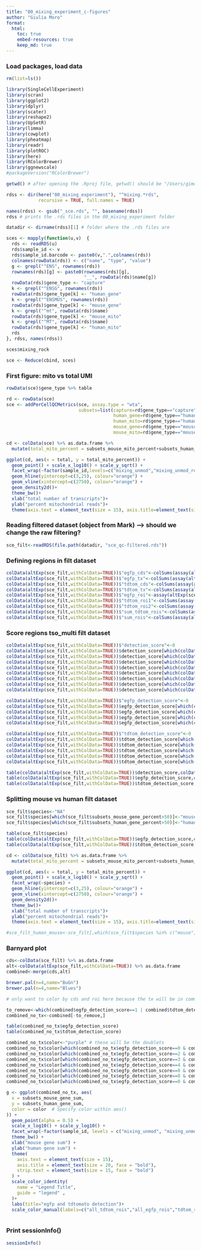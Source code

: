 ```yaml
---
title: "00_mixing_experiment_c-figures"
author: "Giulia Moro"
format: 
  html:
    toc: true
    embed-resources: true
    keep_md: true
---
```


### Load packages, load data 

```r

rm(list=ls())

library(SingleCellExperiment)
library(scran)
library(ggplot2)
library(dplyr)
library(scater)
library(reshape2)
library(UpSetR)
library(limma)
library(cowplot)
library(pheatmap)
library(readr)
library(plotROC)
library(here)
library(RColorBrewer)
library(ggnewscale)
#packageVersion("RColorBrewer")

getwd() # after opening the .Rproj file, getwd() should be "/Users/gimoro/figure_making_paper/rock_roi_paper"

rdss <- dir(here("00_mixing_experiment"), "^mixing.*rds", 
            recursive = TRUE, full.names = TRUE)

names(rdss) <- gsub("_sce.rds", "", basename(rdss))
rdss # prints the .rds files in the 00_mixing_experiment folder

datadir <- dirname(rdss)[1] # folder where the .rds files are 

sces <- mapply(function(u,v)  {
  rds <- readRDS(u)
  rds$sample_id <- v
  rds$sample_id.barcode <- paste0(v,".",colnames(rds))
  colnames(rowData(rds)) <- c("name", "type", "value")
  g <- grepl("^ENS", rownames(rds))
  rownames(rds)[g] <- paste0(rownames(rds)[g], 
                             "__", rowData(rds)$name[g])
  rowData(rds)$gene_type <- "capture"
  k <- grepl("^ENSG", rownames(rds))
  rowData(rds)$gene_type[k] <- "human_gene"
  k <- grepl("^ENSMUS", rownames(rds))
  rowData(rds)$gene_type[k] <- "mouse_gene"
  k <- grepl("^mt", rowData(rds)$name)
  rowData(rds)$gene_type[k] <- "mouse_mito"
  k <- grepl("^MT", rowData(rds)$name)
  rowData(rds)$gene_type[k] <- "human_mito"
  rds
}, rdss, names(rdss))

sces$mixing_rock

sce <- Reduce(cbind, sces)

```

### First figure: mito vs total UMI 

```r

rowData(sce)$gene_type %>% table

rd <- rowData(sce)
sce <- addPerCellQCMetrics(sce, assay.type = "wta",
                           subsets=list(capture=rd$gene_type=="capture",
                                        human_gene=rd$gene_type=="human_gene",
                                        human_mito=rd$gene_type=="human_mito",
                                        mouse_gene=rd$gene_type=="mouse_gene",
                                        mouse_mito=rd$gene_type=="mouse_mito"))

cd <- colData(sce) %>% as.data.frame %>% 
  mutate(total_mito_percent = subsets_mouse_mito_percent+subsets_human_mito_percent)

ggplot(cd, aes(x = total, y = total_mito_percent)) +
  geom_point() + scale_x_log10() + scale_y_sqrt() +
  facet_wrap(~factor(sample_id,levels=c("mixing_unmod","mixing_unmod_roi","mixing_rock","mixing_rockroi"))) + 
  geom_hline(yintercept=c(3,25), colour="orange") +
  geom_vline(xintercept=c(2750), colour="orange") +
  geom_density2d()+
  theme_bw()+
  xlab("total number of transcripts")+
  ylab("percent mitochondrial reads")+
  theme(axis.text = element_text(size = 15), axis.title=element_text(size=20,face="bold"),strip.text=element_text(size=15,face="bold"))

```

### Reading filtered dataset (object from Mark) --> should we change the raw filtering?

```r

sce_filt<-readRDS(file.path(datadir, "sce_qc-filtered.rds")) 

```

### Defining regions in filt dataset

```r

colData(altExp(sce_filt,withColData=TRUE))$"egfp_cds"<-colSums(assay(altExp(sce_filt),1)[c("5_to_roi_egfp","roi_egfp","rock_egfp","capture_sequence_double_egfp_egfp"),])
colData(altExp(sce_filt,withColData=TRUE))$"egfp_tx"<-colSums(assay(altExp(sce_filt),1)[c("5_utr_egfp_wpre","3_utr_egfp_wpre","5_to_roi_egfp","roi_egfp","rock_egfp","capture_sequence_double_egfp_egfp"),])
colData(altExp(sce_filt,withColData=TRUE))$"tdtom_cds"<-colSums(assay(altExp(sce_filt),1)[c("5_to_roi_tdtomato","roi_1_tdtomato","roi_2_tdtomato","roi_3_tdtomato","roi_4_tdtomato","between_roi_1","between_roi_2","between_roi_3","rock_tdtomato","capture_sequence_double_egfp_tdtom"),]) #counting all regions twice due to fraction count
colData(altExp(sce_filt,withColData=TRUE))$"tdtom_tx"<-colSums(assay(altExp(sce_filt),1)[c("5_utr_tdtomato_wpre","3_utr_tdtomato_wpre","5_to_roi_tdtomato","roi_1_tdtomato","roi_2_tdtomato","roi_3_tdtomato","roi_4_tdtomato","between_roi_1","between_roi_2","between_roi_3","rock_tdtomato","capture_sequence_double_egfp_tdtom"),]) #counting all regions twice due to fraction count
colData(altExp(sce_filt,withColData=TRUE))$"egfp_roi"<-assay(altExp(sce_filt),1)["roi_egfp",]
colData(altExp(sce_filt,withColData=TRUE))$"tdtom_roi1"<-colSums(assay(altExp(sce_filt),1)[c("roi_1_tdtomato","roi_3_tdtomato"),])
colData(altExp(sce_filt,withColData=TRUE))$"tdtom_roi2"<-colSums(assay(altExp(sce_filt),1)[c("roi_2_tdtomato","roi_4_tdtomato"),])
colData(altExp(sce_filt,withColData=TRUE))$"sum_tdtom_rois"<-colSums(assay(altExp(sce_filt),1)[c("roi_1_tdtomato","roi_3_tdtomato","roi_2_tdtomato","roi_4_tdtomato"),])
colData(altExp(sce_filt,withColData=TRUE))$"sum_rois"<-colSums(assay(altExp(sce_filt),1)[c("roi_1_tdtomato","roi_3_tdtomato","roi_2_tdtomato","roi_4_tdtomato","roi_egfp"),])

```

### Score regions tso_multi filt dataset

```r

colData(altExp(sce_filt,withColData=TRUE))$"detection_score"<-0
colData(altExp(sce_filt,withColData=TRUE))$detection_score[which(colData(altExp(sce_filt,withColData=TRUE))$'egfp_tx'>0)] <- 1 
colData(altExp(sce_filt,withColData=TRUE))$detection_score[which(colData(altExp(sce_filt,withColData=TRUE))$'tdtom_tx'>0)] <- 1
colData(altExp(sce_filt,withColData=TRUE))$detection_score[which(colData(altExp(sce_filt,withColData=TRUE))$'egfp_cds'>0)] <- 2
colData(altExp(sce_filt,withColData=TRUE))$detection_score[which(colData(altExp(sce_filt,withColData=TRUE))$'tdtom_cds'>0)] <- 2
colData(altExp(sce_filt,withColData=TRUE))$detection_score[which(colData(altExp(sce_filt,withColData=TRUE))$'egfp_roi'>0)] <- 3
colData(altExp(sce_filt,withColData=TRUE))$detection_score[which(colData(altExp(sce_filt,withColData=TRUE))$'tdtom_roi1'>0)] <- 3
colData(altExp(sce_filt,withColData=TRUE))$detection_score[which(colData(altExp(sce_filt,withColData=TRUE))$'tdtom_roi2'>0)] <- 3
colData(altExp(sce_filt,withColData=TRUE))$detection_score[which(colData(altExp(sce_filt,withColData=TRUE))$'tdtom_roi2'>0 & colData(altExp(sce_filt,withColData=TRUE))$'tdtom_roi1'>0)] <- 4

colData(altExp(sce_filt,withColData=TRUE))$"egfp_detection_score"<-0
colData(altExp(sce_filt,withColData=TRUE))$egfp_detection_score[which(colData(altExp(sce_filt,withColData=TRUE))$'egfp_tx'>0)] <- 1
colData(altExp(sce_filt,withColData=TRUE))$egfp_detection_score[which(colData(altExp(sce_filt,withColData=TRUE))$'egfp_cds'>0)] <- 2
colData(altExp(sce_filt,withColData=TRUE))$egfp_detection_score[which(colData(altExp(sce_filt,withColData=TRUE))$'egfp_roi'>0)] <- 3
colData(altExp(sce_filt,withColData=TRUE))$egfp_detection_score[which(colData(altExp(sce_filt,withColData=TRUE))$'egfp_roi'>0)] <- 4

colData(altExp(sce_filt,withColData=TRUE))$"tdtom_detection_score"<-0
colData(altExp(sce_filt,withColData=TRUE))$tdtom_detection_score[which(colData(altExp(sce_filt,withColData=TRUE))$'tdtom_tx'>0)] <- 1
colData(altExp(sce_filt,withColData=TRUE))$tdtom_detection_score[which(colData(altExp(sce_filt,withColData=TRUE))$'tdtom_cds'>0)] <- 2
colData(altExp(sce_filt,withColData=TRUE))$tdtom_detection_score[which(colData(altExp(sce_filt,withColData=TRUE))$'tdtom_roi1'>0)] <- 3
colData(altExp(sce_filt,withColData=TRUE))$tdtom_detection_score[which(colData(altExp(sce_filt,withColData=TRUE))$'tdtom_roi2'>0)] <- 3
colData(altExp(sce_filt,withColData=TRUE))$tdtom_detection_score[which(colData(altExp(sce_filt,withColData=TRUE))$'tdtom_roi2'>0 & colData(altExp(sce_filt,withColData=TRUE))$'tdtom_roi1'>0)] <- 4

table(colData(altExp(sce_filt,withColData=TRUE))$detection_score,colData(altExp(sce_filt,withColData=TRUE))$sample_id)
table(colData(altExp(sce_filt,withColData=TRUE))$egfp_detection_score,colData(altExp(sce_filt,withColData=TRUE))$sample_id)
table(colData(altExp(sce_filt,withColData=TRUE))$tdtom_detection_score,colData(altExp(sce_filt,withColData=TRUE))$sample_id)

```

### Splitting mouse vs human filt dataset

```r

sce_filt$species<-"NA"
sce_filt$species[which(sce_filt$subsets_mouse_gene_percent>50)]<-"mouse"
sce_filt$species[which(sce_filt$subsets_human_gene_percent>50)]<-"human"

table(sce_filt$species)
table(colData(altExp(sce_filt,withColData=TRUE))$egfp_detection_score,colData(altExp(sce_filt,withColData=TRUE))$species)
table(colData(altExp(sce_filt,withColData=TRUE))$tdtom_detection_score,colData(altExp(sce_filt,withColData=TRUE))$species)

cd <- colData(sce_filt) %>% as.data.frame %>% 
  mutate(total_mito_percent = subsets_mouse_mito_percent+subsets_human_mito_percent)

ggplot(cd, aes(x = total, y = total_mito_percent)) +
  geom_point() + scale_x_log10() + scale_y_sqrt() +
  facet_wrap(~species) + 
  geom_hline(yintercept=c(3,25), colour="orange") +
  geom_vline(xintercept=c(2750), colour="orange") +
  geom_density2d()+
  theme_bw()+
  xlab("total number of transcripts")+
  ylab("percent mitochondrial reads")+
  theme(axis.text = element_text(size = 15), axis.title=element_text(size=20,face="bold"),strip.text=element_text(size=15,face="bold"))

#sce_filt_human_mouse<-sce_filt[,which(sce_filt$species %in% c("mouse","human"))]

```

### Barnyard plot

```r

cds<-colData(sce_filt) %>% as.data.frame
alt<-colData(altExp(sce_filt,withColData=TRUE)) %>% as.data.frame
combined<-merge(cds,alt)

brewer.pal(n=4,name="BuGn")
brewer.pal(n=4,name="Blues")

# only want to color by cds and roi here because the tx will be in common, so don't need the egfp and tdtom score =1.

to_remove<-which(combined$egfp_detection_score==1 | combined$tdtom_detection_score==1)
combined_no_tx<-combined[-to_remove,]

table(combined_no_tx$egfp_detection_score)
table(combined_no_tx$tdtom_detection_score)

combined_no_tx$color<-"purple" # these will be the doublets
combined_no_tx$color[which(combined_no_tx$egfp_detection_score==0 & combined_no_tx$tdtom_detection_score==0)]<-"grey" # no detection of either
combined_no_tx$color[which(combined_no_tx$egfp_detection_score==2 & combined_no_tx$tdtom_detection_score==0)]<-"#B2E2E2"
combined_no_tx$color[which(combined_no_tx$egfp_detection_score==3 & combined_no_tx$tdtom_detection_score==0)]<-"#66C2A4"
combined_no_tx$color[which(combined_no_tx$egfp_detection_score==4 & combined_no_tx$tdtom_detection_score==0)]<-"#238B45"
combined_no_tx$color[which(combined_no_tx$egfp_detection_score==0 & combined_no_tx$tdtom_detection_score==2)]<-"#BDD7E7"
combined_no_tx$color[which(combined_no_tx$egfp_detection_score==0 & combined_no_tx$tdtom_detection_score==3)]<-"#6BAED6"
combined_no_tx$color[which(combined_no_tx$egfp_detection_score==0 & combined_no_tx$tdtom_detection_score==4)]<-"#2171B5"

g <- ggplot(combined_no_tx, aes(
  x = subsets_mouse_gene_sum,
  y = subsets_human_gene_sum,
  color = color  # Specify color within aes()
)) +
  geom_point(alpha = 0.5) +
  scale_x_log10() + scale_y_log10() +
  facet_wrap(~factor(sample_id, levels = c("mixing_unmod", "mixing_unmod_roi", "mixing_rock", "mixing_rockroi"))) +
  theme_bw() +
  xlab("mouse gene sum") +
  ylab("human gene sum") +
  theme(
    axis.text = element_text(size = 15),
    axis.title = element_text(size = 20, face = "bold"),
    strip.text = element_text(size = 15, face = "bold")
  ) +
  scale_color_identity(
    name = "Legend Title",
    guide = "legend" ,
  )+
  labs(title="egfp and tdtomato detection")+
  scale_color_manual(labels=c("all_tdtom_rois","all_egfp_rois","tdtom_roi","egfp_cds","tdtom_cds","no_detection","doublets"), values=c("#2171B5","#238B45","#6BAED6","#B2E2E2","#BDD7E7","grey","purple"))
                
```


### Print sessionInfo()

```r

sessionInfo()

```


